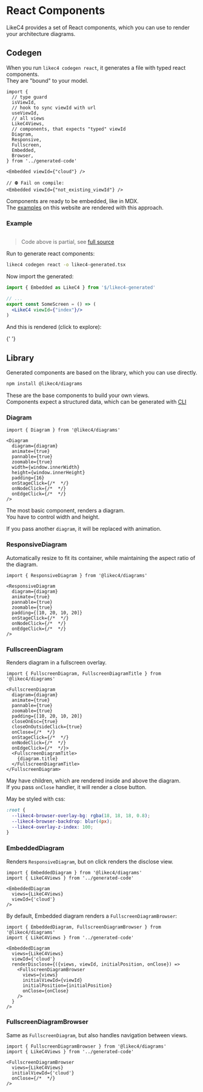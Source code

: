 
# React Components

LikeC4 provides a set of React components, which you can use to render your architecture diagrams.  

## Codegen

When you run `likec4 codegen react`, it generates a file with typed react components.  
They are "bound" to your model.

```tsx
import {
  // type guard
  isViewId,
  // hook to sync viewId with url
  useViewId,   
  // all views
  LikeC4Views, 
  // components, that expects "typed" viewId
  Diagram,     
  Responsive,
  Fullscreen,
  Embedded,
  Browser,
} from '../generated-code'

<Embedded viewId={"cloud"} />

// ⛔️ Fail on compile:
<Embedded viewId={"not_existing_viewId"} />
```

Components are ready to be embedded, like in MDX.  
The [examples](/examples/bigbank/containers/) on this website are rendered with this approach.

### Example

```likec4 file=<rootDir>/likec4/index-page/example
```

> Code above is partial, see [full source](https://github.com/likec4/likec4/blob/main/docs/likec4/index-page/index-page.c4)

Run to generate react components:

```bash
likec4 codegen react -o likec4-generated.tsx
```

Now import the generated:

```jsx
import { Embedded as LikeC4 } from '$/likec4-generated'

// ...
export const SomeScreen = () => (
  <LikeC4 viewId={"index"}/>
)
```

And this is rendered (click to explore):

{' '}

<LikeC4View viewId="index"/>

## Library

Generated components are based on the library, which you can use directly.

```sh npm2yarn
npm install @likec4/diagrams
```

These are the base components to build your own views.  
Components expect a structured data, which can be generated with [CLI](./cli)

### Diagram

```tsx
import { Diagram } from '@likec4/diagrams'

<Diagram
  diagram={diagram}
  animate={true}
  pannable={true}
  zoomable={true} 
  width={window.innerWidth}
  height={window.innerHeight}
  padding={16}
  onStageClick={/*  */}
  onNodeClick={/*  */}
  onEdgeClick={/*  */}
/>
```

The most basic component, renders a diagram.  
You have to control width and height.

If you pass another `diagram`, it will be replaced with animation.

### ResponsiveDiagram

Automatically resize to fit its container, while maintaining the aspect ratio of the diagram.

```tsx
import { ResponsiveDiagram } from '@likec4/diagrams'

<ResponsiveDiagram
  diagram={diagram}
  animate={true}
  pannable={true}
  zoomable={true} 
  padding={[10, 20, 10, 20]}
  onStageClick={/*  */}
  onNodeClick={/*  */}
  onEdgeClick={/*  */}
/>
```

### FullscreenDiagram

Renders diagram in a fullscreen overlay.

```tsx
import { FullscreenDiagram, FullscreenDiagramTitle } from '@likec4/diagrams'

<FullscreenDiagram
  diagram={diagram}
  animate={true}
  pannable={true}
  zoomable={true} 
  padding={[10, 20, 10, 20]}
  closeOnEsc={true}
  closeOnOutsideClick={true} 
  onClose={/*  */}
  onStageClick={/*  */}
  onNodeClick={/*  */}
  onEdgeClick={/*  */}>
  <FullscreenDiagramTitle>
    {diagram.title}
  </FullscreenDiagramTitle>
</FullscreenDiagram>
```

May have children, which are rendered inside and above the diagram.  
If you pass `onClose` handler, it will render a close button.

May be styled with css:

```css
:root {
  --likec4-browser-overlay-bg: rgba(18, 18, 18, 0.8);
  --likec4-browser-backdrop: blur(4px);
  --likec4-overlay-z-index: 100;
}
```  

### EmbeddedDiagram

Renders `ResponsiveDiagram`, but on click renders the disclose view.

```tsx
import { EmbeddedDiagram } from '@likec4/diagrams'
import { LikeC4Views } from '../generated-code'

<EmbeddedDiagram
  views={LikeC4Views}
  viewId={'cloud'}
/>
```

By default, Embedded diagram renders a `FullscreenDiagramBrowser`:

```tsx
import { EmbeddedDiagram, FullscreenDiagramBrowser } from '@likec4/diagrams'
import { LikeC4Views } from '../generated-code'

<EmbeddedDiagram
  views={LikeC4Views}
  viewId={'cloud'}
  renderDisclose={({views, viewId, initialPosition, onClose}) =>
    <FullscreenDiagramBrowser
      views={views}
      initialViewId={viewId}
      initialPosition={initialPosition}
      onClose={onClose}
    />
  }
/>
```

### FullscreenDiagramBrowser

Same as `FullscreenDiagram`, but also handles navigation between views.

```tsx
import { FullscreenDiagramBrowser } from '@likec4/diagrams'
import { LikeC4Views } from '../generated-code'

<FullscreenDiagramBrowser
  views={LikeC4Views}
  initialViewId={'cloud'}
  onClose={/*  */}
/>
```
